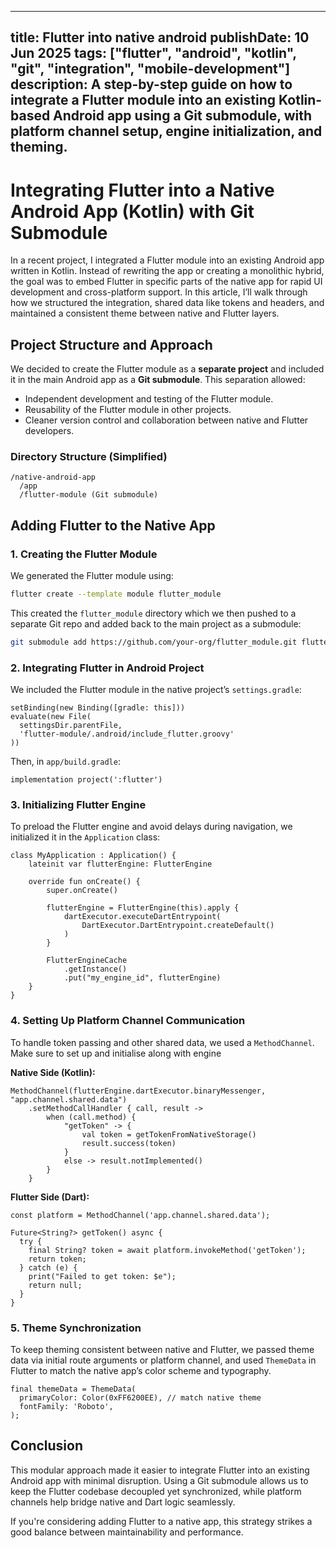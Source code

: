 
---
title: Flutter into native android
publishDate: 10 Jun 2025
tags: ["flutter", "android", "kotlin", "git", "integration", "mobile-development"]
description: A step-by-step guide on how to integrate a Flutter module into an existing Kotlin-based Android app using a Git submodule, with platform channel setup, engine initialization, and theming.
---

# Integrating Flutter into a Native Android App (Kotlin) with Git Submodule

In a recent project, I integrated a Flutter module into an existing Android app written in Kotlin. Instead of rewriting the app or creating a monolithic hybrid, the goal was to embed Flutter in specific parts of the native app for rapid UI development and cross-platform support. In this article, I’ll walk through how we structured the integration, shared data like tokens and headers, and maintained a consistent theme between native and Flutter layers.

## Project Structure and Approach

We decided to create the Flutter module as a **separate project** and included it in the main Android app as a **Git submodule**. This separation allowed:

- Independent development and testing of the Flutter module.
- Reusability of the Flutter module in other projects.
- Cleaner version control and collaboration between native and Flutter developers.

### Directory Structure (Simplified)

```
/native-android-app
  /app
  /flutter-module (Git submodule)
```

## Adding Flutter to the Native App

### 1. Creating the Flutter Module

We generated the Flutter module using:

```bash
flutter create --template module flutter_module
```

This created the `flutter_module` directory which we then pushed to a separate Git repo and added back to the main project as a submodule:

```bash
git submodule add https://github.com/your-org/flutter_module.git flutter-module
```

### 2. Integrating Flutter in Android Project

We included the Flutter module in the native project’s `settings.gradle`:

```
setBinding(new Binding([gradle: this]))
evaluate(new File(
  settingsDir.parentFile,
  'flutter-module/.android/include_flutter.groovy'
))
```

Then, in `app/build.gradle`:

```
implementation project(':flutter')
```

### 3. Initializing Flutter Engine

To preload the Flutter engine and avoid delays during navigation, we initialized it in the `Application` class:

```
class MyApplication : Application() {
    lateinit var flutterEngine: FlutterEngine

    override fun onCreate() {
        super.onCreate()

        flutterEngine = FlutterEngine(this).apply {
            dartExecutor.executeDartEntrypoint(
                DartExecutor.DartEntrypoint.createDefault()
            )
        }

        FlutterEngineCache
            .getInstance()
            .put("my_engine_id", flutterEngine)
    }
}
```

### 4. Setting Up Platform Channel Communication

To handle token passing and other shared data, we used a `MethodChannel`.  Make sure to set up and initialise along with engine

**Native Side (Kotlin):**

```
MethodChannel(flutterEngine.dartExecutor.binaryMessenger, "app.channel.shared.data")
    .setMethodCallHandler { call, result ->
        when (call.method) {
            "getToken" -> {
                val token = getTokenFromNativeStorage()
                result.success(token)
            }
            else -> result.notImplemented()
        }
    }
```

**Flutter Side (Dart):**

```
const platform = MethodChannel('app.channel.shared.data');

Future<String?> getToken() async {
  try {
    final String? token = await platform.invokeMethod('getToken');
    return token;
  } catch (e) {
    print("Failed to get token: $e");
    return null;
  }
}
```

### 5. Theme Synchronization

To keep theming consistent between native and Flutter, we passed theme data via initial route arguments or platform channel, and used `ThemeData` in Flutter to match the native app’s color scheme and typography.

```
final themeData = ThemeData(
  primaryColor: Color(0xFF6200EE), // match native theme
  fontFamily: 'Roboto',
);
```

## Conclusion

This modular approach made it easier to integrate Flutter into an existing Android app with minimal disruption. Using a Git submodule allows us to keep the Flutter codebase decoupled yet synchronized, while platform channels help bridge native and Dart logic seamlessly.

If you're considering adding Flutter to a native app, this strategy strikes a good balance between maintainability and performance.
